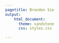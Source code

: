 ```yaml
---
pagetitle: Brandon Sie
output:
    html_document:
      theme: sandstone
      css: styles.css

---
```



<script src="includeHTML.js"></script>
<script src="unloadscroll.js"></script>
<link href="styles.css" rel="stylesheet">

<!-- Global site tag (gtag.js) - Google Analytics -->
<script async src="https://www.googletagmanager.com/gtag/js?id=UA-131446137-1"></script>
<script>
window.dataLayer = window.dataLayer || [];
function gtag(){dataLayer.push(arguments);}
gtag('js', new Date());
    
gtag('config', 'UA-131446137-1');
</script>
      


<div class = "row" w3-include-html="bio.html"></div>
<div class = "row" w3-include-html="projects.html"></div>  
<div class = "row" id = "siteinfo" w3-include-html="siteinfo.html"></div>  


<script>includeHTML();</script>


